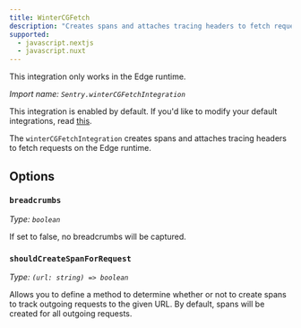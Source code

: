 ```yaml
---
title: WinterCGFetch
description: "Creates spans and attaches tracing headers to fetch requests on edge runtimes. (default)"
supported:
  - javascript.nextjs
  - javascript.nuxt
---
```


<Alert level="info">

This integration only works in the Edge runtime.

</Alert>

_Import name: `Sentry.winterCGFetchIntegration`_

This integration is enabled by default. If you'd like to modify your default integrations, read [this](./../#modifying-default-integrations).

The `winterCGFetchIntegration` creates spans and attaches tracing headers to fetch requests on the Edge runtime.

## Options

### `breadcrumbs`

_Type: `boolean`_

If set to false, no breadcrumbs will be captured.

### `shouldCreateSpanForRequest`

_Type: `(url: string) => boolean`_

Allows you to define a method to determine whether or not to create spans to track outgoing requests to the given URL. By default, spans will be created for all outgoing requests.

